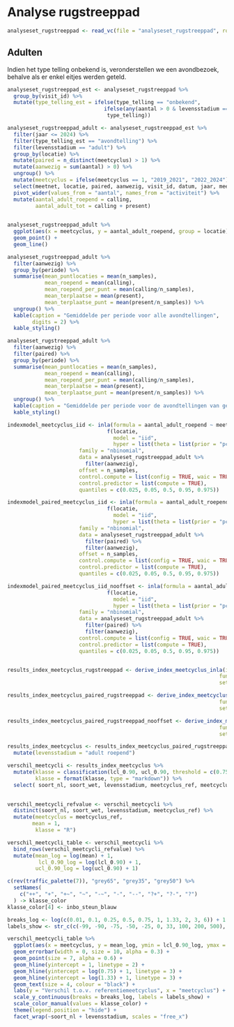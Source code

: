 # Analyse rugstreeppad

```r

analyseset_rugstreeppad <- read_vc(file = "analyseset_rugstreeppad", root = "../output/analyseset")

```

## Adulten

Indien het type telling onbekend is, veronderstellen we een avondbezoek, behalve als er enkel eitjes werden geteld.

```r
analyseset_rugstreeppad_est <- analyseset_rugstreeppad %>%
  group_by(visit_id) %>%
  mutate(type_telling_est = ifelse(type_telling == "onbekend",
                               ifelse(any(aantal > 0 & levensstadium == "ei"), "dagtelling", "avondtelling"),
                                type_telling))

```

```r
analyseset_rugstreeppad_adult <- analyseset_rugstreeppad_est %>%
  filter(jaar <= 2024) %>%
  filter(type_telling_est == "avondtelling") %>%
  filter(levensstadium == "adult") %>%
  group_by(locatie) %>%
  mutate(paired = n_distinct(meetcyclus) > 1) %>%
  mutate(aanwezig = sum(aantal) > 0) %>%
  ungroup() %>%
  mutate(meetcyclus = ifelse(meetcyclus == 1, "2019_2021", "2022_2024")) %>%
  select(meetnet, locatie, paired, aanwezig, visit_id, datum, jaar, meetcyclus, periode, type_telling, n_samples, activiteit, aantal, soort_nl, soort_wet) %>%
  pivot_wider(values_from = "aantal", names_from = "activiteit") %>%
  mutate(aantal_adult_roepend = calling,
         aantal_adult_tot = calling + present)
  
```

```r
analyseset_rugstreeppad_adult %>%
  ggplot(aes(x = meetcyclus, y = aantal_adult_roepend, group = locatie)) +
  geom_point() +
  geom_line()
```


```r
analyseset_rugstreeppad_adult %>%
  filter(aanwezig) %>%
  group_by(periode) %>%
  summarise(mean_puntlocaties = mean(n_samples),
            mean_roepend = mean(calling),
            mean_roepend_per_punt = mean(calling/n_samples),
            mean_terplaatse = mean(present),
            mean_terplaatse_punt = mean(present/n_samples)) %>%
  ungroup() %>%
  kable(caption = "Gemiddelde per periode voor alle avondtellingen",
        digits = 2) %>%
  kable_styling()
```

```r
analyseset_rugstreeppad_adult %>%
  filter(aanwezig) %>%
  filter(paired) %>%
  group_by(periode) %>%
  summarise(mean_puntlocaties = mean(n_samples),
            mean_roepend = mean(calling),
            mean_roepend_per_punt = mean(calling/n_samples),
            mean_terplaatse = mean(present),
            mean_terplaatse_punt = mean(present/n_samples)) %>%
  ungroup() %>% 
  kable(caption = "Gemiddelde per periode voor de avondtellingen van gepaarde locaties", digits = 2) %>%
  kable_styling()
```



```r
indexmodel_meetcyclus_iid <- inla(formula = aantal_adult_roepend ~ meetcyclus + 
                                f(locatie, 
                                  model = "iid", 
                                  hyper = list(theta = list(prior = "pc.prec", param = c(1, 0.05)))),
                       family = "nbinomial",
                       data = analyseset_rugstreeppad_adult %>%
                         filter(aanwezig),
                       offset = n_samples,
                       control.compute = list(config = TRUE, waic = TRUE),
                       control.predictor = list(compute = TRUE),
                       quantiles = c(0.025, 0.05, 0.5, 0.95, 0.975))

indexmodel_paired_meetcyclus_iid <- inla(formula = aantal_adult_roepend ~ meetcyclus + 
                                f(locatie, 
                                  model = "iid", 
                                  hyper = list(theta = list(prior = "pc.prec", param = c(1, 0.05)))),
                       family = "nbinomial",
                       data = analyseset_rugstreeppad_adult %>%
                         filter(paired) %>%
                         filter(aanwezig),
                       offset = n_samples,
                       control.compute = list(config = TRUE, waic = TRUE),
                       control.predictor = list(compute = TRUE),
                       quantiles = c(0.025, 0.05, 0.5, 0.95, 0.975))

indexmodel_paired_meetcyclus_iid_nooffset <- inla(formula = aantal_adult_roepend ~ meetcyclus + 
                                f(locatie, 
                                  model = "iid", 
                                  hyper = list(theta = list(prior = "pc.prec", param = c(1, 0.05)))),
                       family = "nbinomial",
                       data = analyseset_rugstreeppad_adult %>%
                         filter(paired) %>%
                         filter(aanwezig),
                       control.compute = list(config = TRUE, waic = TRUE),
                       control.predictor = list(compute = TRUE),
                       quantiles = c(0.025, 0.05, 0.5, 0.95, 0.975))


results_index_meetcyclus_rugstreeppad <- derive_index_meetcyclus_inla(indexmodel_nbinom_inla = indexmodel_meetcyclus_iid, 
                                                                    function_eval = function(...) {exp(meetcyclus2022_2024)}, 
                                                                    set_seed =  21354)

results_index_meetcyclus_paired_rugstreeppad <- derive_index_meetcyclus_inla(indexmodel_nbinom_inla = indexmodel_paired_meetcyclus_iid, 
                                                                    function_eval = function(...) {exp(meetcyclus2022_2024)}, 
                                                                    set_seed =  21354)

results_index_meetcyclus_paired_rugstreeppad_nooffset <- derive_index_meetcyclus_inla(indexmodel_nbinom_inla = indexmodel_paired_meetcyclus_iid_nooffset, 
                                                                    function_eval = function(...) {exp(meetcyclus2022_2024)}, 
                                                                    set_seed =  21354)
```

```r

results_index_meetcyclus <- results_index_meetcyclus_paired_rugstreeppad %>%
  mutate(levensstadium = "adult roepend")

verschil_meetcycli <- results_index_meetcyclus %>%
  mutate(klasse = classification(lcl_0.90, ucl_0.90, threshold = c(0.75, 1.33), reference = 1),
         klasse = format(klasse, type = "markdown")) %>%
  select( soort_nl, soort_wet, levensstadium, meetcyclus_ref, meetcyclus, klasse, mean, lcl_0.90, ucl_0.90) 
  
```

```r
verschil_meetcycli_refvalue <- verschil_meetcycli %>%
  distinct(soort_nl, soort_wet, levensstadium, meetcyclus_ref) %>%
  mutate(meetcyclus = meetcyclus_ref,
        mean = 1,
         klasse = "R") 

verschil_meetcycli_table <- verschil_meetcycli %>%
  bind_rows(verschil_meetcycli_refvalue) %>%
  mutate(mean_log = log(mean) + 1,
          lcl_0.90_log = log(lcl_0.90) + 1,
         ucl_0.90_log = log(ucl_0.90) + 1)

```


```r
c(rev(traffic_palette(7)), "grey65", "grey35", "grey50") %>%
  setNames(
    c("++", "+", "+~", "~", "-~", "-", "--", "?+", "?-", "?")
  ) -> klasse_color
klasse_color[4] <- inbo_steun_blauw

breaks_log <- log(c(0.01, 0.1, 0.25, 0.5, 0.75, 1, 1.33, 2, 3, 6)) + 1
labels_show <- str_c(c(-99, -90, -75, -50, -25, 0, 33, 100, 200, 500), " %")

verschil_meetcycli_table %>%
  ggplot(aes(x = meetcyclus, y = mean_log, ymin = lcl_0.90_log, ymax = ucl_0.90_log, label = klasse)) +
  geom_errorbar(width = 0, size = 10, alpha = 0.3) +
  geom_point(size = 7, alpha = 0.6) +
  geom_hline(yintercept = 1, linetype = 2) +
  geom_hline(yintercept = log(0.75) + 1, linetype = 3) +
  geom_hline(yintercept = log(1.33) + 1, linetype = 3) +
  geom_text(size = 4, colour = "black") +
  labs(y = "Verschil t.o.v. referentiemeetcyclus", x = "meetcyclus") +
  scale_y_continuous(breaks = breaks_log, labels = labels_show) +
  scale_color_manual(values = klasse_color) +
  theme(legend.position = "hide") +
  facet_wrap(~soort_nl + levensstadium, scales = "free_x")
```

